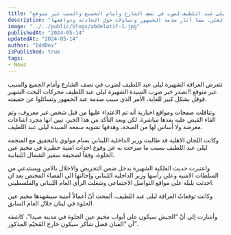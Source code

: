 ```yaml
---
title: "تتعرض العرافة الشهيرة ليلى عبد اللطيف لضړب في نصف الشارع وأمام الجميع والسبب غير متوقع !!"
description: "تعرضت العرّافة الشهيرة ليلى عبد اللطيف لاعتداء في العلن، مما أثار صدمة الجمهور وتساؤلات حول الحادثة ودوافعها."
image: "../../public/blogs/abdelatif-1.jpg"
publishedAt: "2024-05-14"
updatedAt: "2024-05-14"
author: "EddDev"
isPublished: true
tags:
- News
---
```


تتعرض العرافة الشهيرة ليلى عبد اللطيف لضړب في نصف الشارع وأمام الجميع والسبب غير متوقع !!تصدر خبر ضړب السيدة الشهيرة ليلى عبد اللطيف محركات البحث الشهير قوقل بشكل كبير للغاية، الأمر الذي سبب صدمة عند الجمهور وتسائلوا عن حقيقته.

وتناقلت صفحات ومواقع اخبارية أنه تم الاعتداء عليها من قبل شخص غير معروف، وتم القاء القبض عليه بعدها مباشرة. لكن وبعد التأكد من هذا الخبر، تبين انها مجرد اشاعات مغرضة ولا أساس لها من الصحة، وهدفها تشويه سمعه السيدة ليلى عبد اللطيف.

وكانت اللجان الاهلية قد طالبت وزير الداخلية اللبناني بسام مولوي بالتحقيق مع المنجمة ليلى عبد اللطيف بسبب ما صرحت به عن وقوع احداث امنية خطېرة في مخيم عين الحلوة، وفقاً لصحيفة سفير الشمال اللبنانية.

واعتبرت حديث الفلكية الشهيرة يدخل ضمن التحريض والاخلال بالامن ويستدعي من السلطات الامنية وعلى رأسها وزير الداخلية اللبناني وإحالتها الى القضاء المختص بعد ان احدثت بلبلة على مواقع التواصل الاجتماعي وشغلت الرأي العام اللبناني والفلسطيني.

وكانت توقعاتُ العرافة ليلى عبد اللطيف، ألمحت أنّ أعمالاً أمنية سيشهدها مخيم عين الحلوة في لبنان خلال العام السابق.

وأشارت إلى أنّ “الجيش سيكون على أبواب مخيم عين الحلوة في مدينة صيدا”، كاشفة أن “الفنان فضل شاكر سيكون خارج المُخيّم المذكور”.
